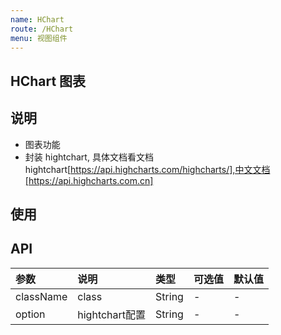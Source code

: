 ```yaml
---
name: HChart
route: /HChart
menu: 视图组件
---
```




## HChart 图表

## 说明
- 图表功能
- 封装 hightchart, 具体文档看文档 hightchart[https://api.highcharts.com/highcharts/],中文文档[https://api.highcharts.com.cn]


## 使用
<Playground>
  <HChart
    className="test1"
    option={
      {
        xAxis: {
          categories: ['Jan', 'Feb', 'Mar', 'Apr', 'May', 'Jun', 'Jul', 'Aug', 'Sep', 'Oct', 'Nov', 'Dec']
        },
        series: [{
          data: [29.9, 71.5, 106.4, 129.2, 144.0, 176.0, 135.6, 148.5, 216.4, 194.1, 295.6, 454.4]
        }]
      }
    }
  />
</Playground>

## API
| 参数 | 说明 | 类型 | 可选值 | 默认值 |
| :--- | :--- | :--- | :--- | :--- |
| className | class | String | - | - |
| option | hightchart配置 | String | - | - |